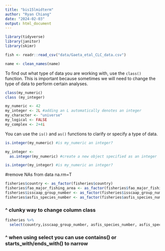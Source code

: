 ```yaml
---
title: "bis15lmidterm"
author: "Ryan Chiang"
date: "2024-02-03"
output: html_document
---
```


```r
library(tidyverse)
library(janitor)
library(skimr)
```

```r
fish <- readr::read_csv("data/Gaeta_etal_CLC_data.csv")
```

```r
name <- clean_names(name)
```

To find out what type of data you are working with, use the `class()` function. This is important because sometimes we will need to change the type of data to perform certain analyses.
```r
class(my_numeric)
class (my_integer)
```

```r
my_numeric <- 42
my_integer <- 2L #adding an L automatically denotes an integer
my_character <- "universe"
my_logical <- FALSE
my_complex <- 2+4i
```

You can use the `is()` and `as()` functions to clarify or specify a type of data.
```r
is.integer(my_numeric) #is my_numeric an integer?
```

```r
my_integer <- 
  as.integer(my_numeric) #create a new object specified as an integer
```

```r
is.integer(my_integer) #is my_numeric an integer?
```

#remove NAs from data
na.rm=T 

```r
fisheries$country <- as_factor(fisheries$country)
fisheries$fao_major_fishing_area <- as_factor(fisheries$fao_major_fishing_area)  
fisheries$isscaap_group_number <- as_factor(fisheries$isscaap_group_number)
fisheries$asfis_species_number <- as_factor(fisheries$asfis_species_number) 
```
### ^ clunky way to change column class



```r
fisheries %>% 
  select(country,isscaap_group_number, asfis_species_number, asfis_species_name, contains("1"))
```
### ^ when using select you can use contains() or starts_with/ends_with() to narrow
